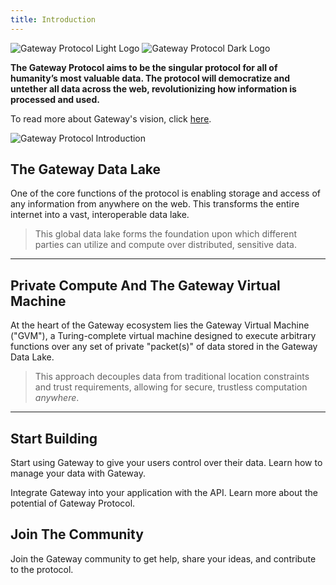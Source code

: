 ```yaml
---
title: Introduction
---
```


<img
  className="block dark:hidden"
  src="/assets/logo/light_logo.svg"
  alt="Gateway Protocol Light Logo "
/>
<img
  className="hidden dark:block"
  src="/assets/logo/dark_logo.svg"
  alt="Gateway Protocol Dark Logo"
/>

**The Gateway Protocol aims to be the singular protocol for all of humanity’s most valuable data. The protocol will democratize and untether all data across the web, revolutionizing how information is processed and used.**

To read more about Gateway's vision, click [here](https://mygateway.notion.site/Introducing-Gateway-The-Decentralized-Private-Computer-0393eccfbe4545f5b1ac41083aee7d6f).

![Gateway Protocol Introduction](/assets/gateway-network/gateway-protocol-introduction.png)

## The Gateway Data Lake

One of the core functions of the protocol is enabling storage and access of any information from anywhere on the web. This transforms the entire internet into a vast, interoperable data lake.

> This global data lake forms the foundation upon which different parties can utilize and compute over distributed, sensitive data.

---

## Private Compute And The Gateway Virtual Machine

At the heart of the Gateway ecosystem lies the Gateway Virtual Machine ("GVM"), a Turing-complete virtual machine designed to execute arbitrary functions over any set of private "packet(s)" of data stored in the Gateway Data Lake.

> This approach decouples data from traditional location constraints and trust requirements, allowing for secure, trustless computation _anywhere_.

---

## Start Building

Start using Gateway to give your users control over their data. Learn how to manage your data with Gateway.

<CardGroup cols={2}>
  <Card
    title="Gateway Protocol API"
    href="/developer-guide/api-reference"
    icon="webhook"
  >
    Integrate Gateway into your application with the API.
  </Card>
  <Card title="Use Cases" href="/usecases/introduction" icon="pen-ruler">
    Learn more about the potential of Gateway Protocol.
  </Card>
</CardGroup>

## Join The Community

Join the Gateway community to get help, share your ideas, and contribute to the protocol.

<CardGroup cols={3}>
  <Card title="Discord" icon="discord" href="https://discord.gg/zjHJZRZzts" />
  <Card
    title="GitHub"
    icon="github"
    href="https://github.com/GatewayLabs/"
  ></Card>
  <Card
    title="X / Twiiter"
    icon="x-twitter"
    href="https://x.com/Gateway_xyz"
  ></Card>
</CardGroup>
